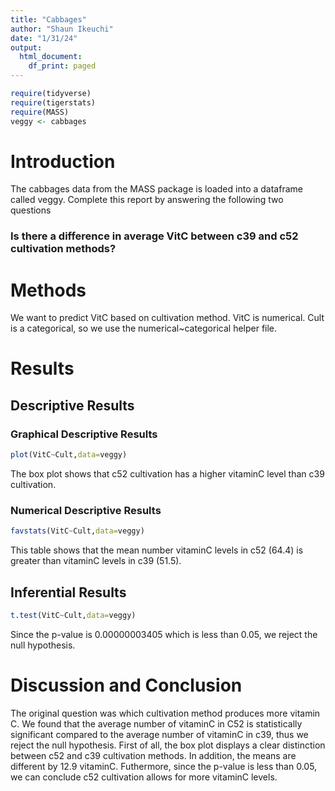 ```yaml
---
title: "Cabbages"
author: "Shaun Ikeuchi"
date: "1/31/24"
output:
  html_document:
    df_print: paged
---
```


```r
require(tidyverse)
require(tigerstats)
require(MASS)
veggy <- cabbages
```

# Introduction

<!--In this section you explain what you are trying to show.  Where did the data come from?  What is the research or other question you are trying to answer?!-->
 The cabbages data from the MASS package is loaded into a dataframe called veggy. Complete this report by answering the following two questions  
 
### Is there a difference in average VitC between c39 and c52 cultivation methods?  

# Methods

<!--Decide on your methods:  use "variable analysis" or other appropriate descriptors.  Make sure to choose at least one graphical method and at least one numerical method.!-->
We want to predict VitC based on cultivation method. 
VitC is numerical. Cult is a categorical, so we use the numerical~categorical helper file.
 
# Results

<!--Divide this section into two sub-sections:  One for your descriptive  results and one for your inferential results.!-->

## Descriptive Results

### Graphical Descriptive Results

<!--Graphical results here.  Make sure to show your code.  Provide appropriate labels for axes, giving units if possible, and provide a good title for the graph, too.  Use the graphical results to describe the patterns if any that exist in the data as focused toward the research question!-->

```r
plot(VitC~Cult,data=veggy)
```
 
The box plot shows that c52 cultivation has a higher vitaminC level than c39 cultivation.
 
### Numerical Descriptive Results

<!--Numerical results go here. Use the numerical results to describe the patterns if any that exist in the data as focused toward the research question!-->

```r
favstats(VitC~Cult,data=veggy)
```
 
This table shows that the mean number vitaminC levels in c52 (64.4) is greater than vitaminC levels in c39 (51.5). 

 
## Inferential Results

<!--State hypothesis clearly.  Make sure your discussion of the inferential test covers all the aspects that the test output produces, such as test statistic, p-value etc.  Make a decision about the null hypothesis, explain the assumptions on which the selected test/procedure was based, and why the chosen procedure satisfys the assumptions and is appropriate to answer the research question!-->
```r
t.test(VitC~Cult,data=veggy)
```
  
Since the p-value is 0.00000003405 which is less than 0.05, we reject the null hypothesis. 
 
# Discussion and Conclusion
 
The original question was which cultivation method produces more vitamin C. We found that the average number of vitaminC in C52 is statistically significant compared to the average number of vitaminC in c39, thus we reject the null hypothesis. First of all, the box plot displays a clear distinction between c52 and c39 cultivation methods. In addition, the means are different by 12.9 vitaminC. Futhermore, since the p-value is less than 0.05, we can conclude c52 cultivation allows for more vitaminC levels. 
<!--Discussion and conclusion here.  If you found a relationship be sure to consider whether the relationship occurs because one of the variavbles causes the other, or whether they perhasps are related for some other reason.  Watch the chapter 6 videos from the GeorgeTown videos collection.!-->
